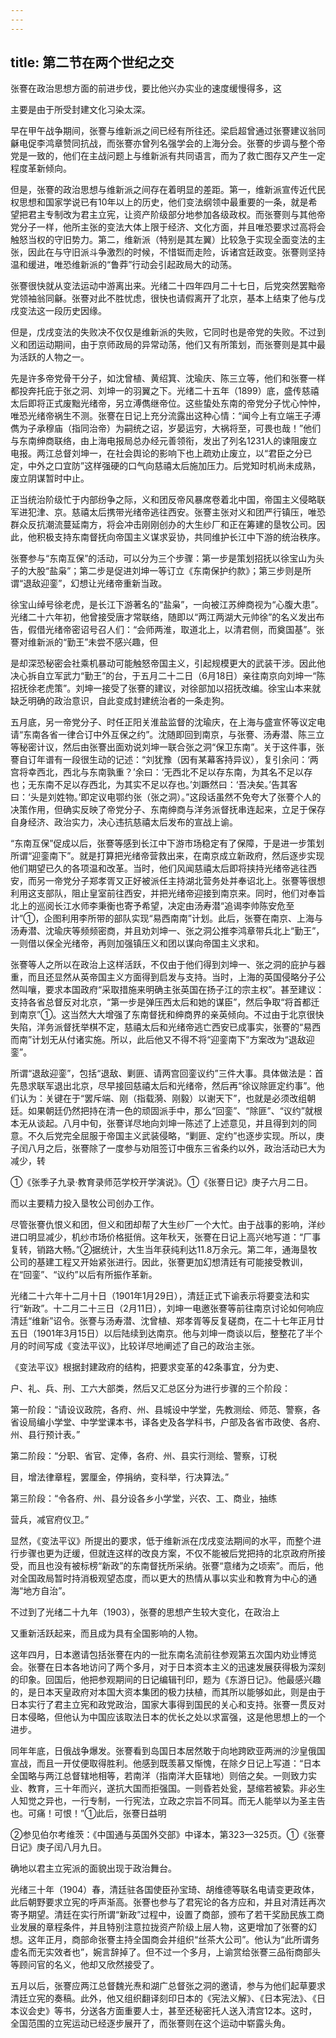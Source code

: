 ```yaml
---
---
---
```

title: 第二节在两个世纪之交
---



张謇在政治思想方面的前进步伐，要比他兴办实业的速度缓慢得多，这

主要是由于所受封建文化习染太深。

早在甲午战争期间，张謇与维新派之间已经有所往还。梁启超曾通过张謇建议翁同龢电促李鸿章赞同抗战，而张謇亦曾列名强学会的上海分会。张謇的步调与整个帝党是一致的，他们在主战问题上与维新派有共同语言，而为了救亡图存又产生一定程度革新倾向。

但是，张謇的政治思想与维新派之间存在着明显的差距。第一，维新派宣传近代民权思想和国家学说已有10年以上的历史，他们变法纲领中最重要的一条，就是希望把君主专制改为君主立宪，让资产阶级部分地参加各级政权。而张謇则与其他帝党分子一样，他所主张的变法大体上限于经济、文化方面，并且唯恐要求过高将会触怒当权的守旧势力。第二，维新派（特别是其左翼）比较急于实现全面变法的主张，因此在与守旧派斗争激烈的时候，不惜铤而走险，诉诸宫廷政变。张謇则坚持温和缓进，唯恐维新派的“鲁莽”行动会引起政局大的动荡。

张謇很快就从变法运动中游离出来。光绪二十四年四月二十七日，后党突然罢黜帝党领袖翁同龢。张謇对此不胜忧虑，很快也请假离开了北京，基本上结束了他与戊戌变法这一段历史因缘。

但是，戊戌变法的失败决不仅仅是维新派的失败，它同时也是帝党的失败。不过到义和团运动期间，由于京师政局的异常动荡，他们又有所策划，而张謇则是其中最为活跃的人物之一。

先是许多帝党骨干分子，如沈曾植、黄绍箕、沈瑜庆、陈三立等，他们和张謇一样都投奔托庇于张之洞、刘坤一的羽翼之下。光绪二十五年（1899）底，盛传慈禧太后即将正式废黜光绪帝，另立溥儁继帝位。这些蛰处东南的帝党分子忧心忡忡，唯恐光绪帝祸生不测。张謇在日记上充分流露出这种心情：“闻今上有立端王子溥儁为子承穆庙（指同治帝）为嗣统之诏，岁晏运穷，大祸将至，可畏也哉！”他们与东南绅商联络，由上海电报局总办经元善领衔，发出了列名1231人的谏阻废立电报。两江总督刘坤一，在社会舆论的影响下也上疏劝止废立，以“君臣之分已定，中外之口宜防”这样强硬的口气向慈禧太后施加压力。后党知时机尚未成熟，废立阴谋暂时中止。

正当统治阶级忙于内部纷争之际，义和团反帝风暴席卷着北中国，帝国主义侵略联军进犯津、京。慈禧太后携带光绪帝逃往西安。张謇主张对义和团严行镇压，唯恐群众反抗潮流蔓延南方，将会冲击刚刚创办的大生纱厂和正在筹建的垦牧公司。因此，他积极支持东南督抚向帝国主义谋求妥协，共同维护长江中下游的统治秩序。

张謇参与“东南互保”的活动，可以分为三个步骤：第一步是策划招抚以徐宝山为头子的大股“盐枭”；第二步是促进刘坤一等订立《东南保护约款》；第三步则是所谓“退敌迎銮”，幻想让光绪帝重新当政。

徐宝山绰号徐老虎，是长江下游著名的“盐枭”，一向被江苏绅商视为“心腹大患”。光绪二十六年初，他曾接受唐才常联络，随即以“两江两湖大元帅徐”的名义发出布告，假借光绪帝密诏号召人们：“会师两淮，取道北上，以清君侧，而奠国基”。张謇对维新派的“勤王”未尝不感兴趣，但

是却深恐秘密会社乘机暴动可能触怒帝国主义，引起规模更大的武装干涉。因此他决心拆自立军武力“勤王”的台，于五月二十二日（6月18日）亲往南京向刘坤一“陈招抚徐老虎策”。刘坤一接受了张謇的建议，对徐部加以招抚改编。徐宝山本来就缺乏明确的政治意识，自此变成封建统治者的一条走狗。

五月底，另一帝党分子、时任正阳关淮盐监督的沈瑜庆，在上海与盛宣怀等议定电请“东南各省一律合订中外互保之约”。沈随即回到南京，与张謇、汤寿潜、陈三立等秘密计议，然后由张謇出面劝说刘坤一联合张之洞“保卫东南”。关于这件事，张謇自订年谱有一段很生动的记述：“刘犹豫（因有某幕客持异议），复引余问：‘两宫将幸西北，西北与东南孰重？’余曰：‘无西北不足以存东南，为其名不足以存也；无东南不足以存西北，为其实不足以存也。’刘蹶然曰：‘吾决矣。’告其客曰：‘头是刘姓物。’即定议电鄂约张（张之洞）。”这段话虽然不免夸大了张謇个人的决策作用，但确实反映了帝党分子、东南绅商与洋务派督抚串连起来，立足于保存自身经济、政治实力，决心违抗慈禧太后发布的宣战上谕。

“东南互保”促成以后，张謇等感到长江中下游市场稳定有了保障，于是进一步策划所谓“迎銮南下”。就是打算把光绪帝营救出来，在南京成立新政府，然后逐步实现他们期望已久的各项温和改革。当时，他们风闻慈禧太后即将挟持光绪帝逃往西安，而另一帝党分子郑孝胥又正好被派任主持湖北营务处并奉诏北上。张謇等很想利用这支部队，阻止皇室前往西安，并把光绪帝迎接到南京来。同时，他们对奉旨北上的巡阅长江水师李秉衡也寄予希望，决定由汤寿潜“追谒李帅陈安危至计”①，企图利用李所带的部队实现“易西南南”计划。此后，张謇在南京、上海与汤寿潜、沈瑜庆等频频密商，并且劝刘坤一、张之洞公推李鸿章带兵北上“勤王”，一则借以保全光绪帝，再则加强镇压义和团以谋向帝国主义求和。

张謇等人之所以在政治上这样活跃，不仅由于他们得到刘坤一、张之洞的庇护与器重，而且还显然从英帝国主义方面得到启发与支持。当时，上海的英国侵略分子公然叫嚷，要求本国政府“采取措施来明确主张英国在扬子江的宗主权”。甚至建议：支持各省总督反对北京，“第一步是弹压西太后和她的谋臣”，然后争取“将首都迁到南京”①。这当然大大增强了东南督抚和绅商界的亲英倾向。不过由于北京很快失陷，洋务派督抚举棋不定，慈禧太后和光绪帝逃亡西安已成事实，张謇的“易西而南”计划无从付诸实施。所以，此后他又不得不将“迎銮南下”方案改为“退敌迎銮”。

所谓“退敌迎銮”，包括“退敌、剿匪、请两宫回銮议约”三件大事。具体做法是：首先恳求联军退出北京，尽早接回慈禧太后和光绪帝，然后再“徐议除匪定约事”。他们认为：关键在于“罢斥端、刚（指载漪、刚毅）以谢天下”，也就是必须改组朝廷。如果朝廷仍然把持在清一色的顽固派手中，那么“回銮”、“除匪”、“议约”就根本无从谈起。八月中旬，张謇详尽地向刘坤一陈述了上述意见，并且得到刘的同意。不久后党完全屈服于帝国主义武装侵略，“剿匪、定约”也逐步实现。所以，庚子闰八月之后，张謇除了一度参与劝阻签订中俄东三省条约以外，政治活动已大为减少，转

①《张季子九录·教育录师范学校开学演说》。①《张謇日记》庚子六月二日。

而以主要精力投入垦牧公司创办工作。

尽管张謇仇恨义和团，但义和团却帮了大生纱厂一个大忙。由于战事的影响，洋纱进口明显减少，机纱市场价格挺俏。这年秋天，张謇在日记上高兴地写道：“厂事复转，销路大畅。”②据统计，大生当年获纯利达11.8万余元。第二年，通海垦牧公司的基建工程又开始紧张进行。因此，张謇更加幻想清廷有可能接受教训，在“回銮”、“议约”以后有所振作革新。

光绪二十六年十二月十日（1901年1月29日），清廷正式下谕表示将要变法和实行“新政”。十二月二十三日（2月11日），刘坤一电邀张謇等前往南京讨论如何响应清廷“维新”诏令。张謇与汤寿潜、沈曾植、郑孝胥等反复磋商，在二十七年正月廿五日（1901年3月15日）以后陆续到达南京。他与刘坤一商谈以后，整整花了半个月的时间写成《变法平议》，比较详尽地阐述了自己的政治主张。

《变法平议》根据封建政府的结构，把要求变革的42条事宜，分为吏、

户、礼、兵、刑、工六大部类，然后又汇总区分为进行步骤的三个阶段：

第一阶段：“请设议政院，各府、州、县城设中学堂，先教测绘、师范、警察，各省设局编小学堂、中学堂课本书，译各史及各学科书，户部及各省市政使、各府、州、县行预计表。”

第二阶段：“分职、省官、定俸，各府、州、县实行测绘、警察，订税

目，增法律章程，罢厘金，停捐纳，变科举，行决算法。”

第三阶段：“令各府、州、县分设各乡小学堂，兴农、工、商业，抽练

营兵，减官府仪卫。”

显然，《变法平议》所提出的要求，低于维新派在戊戌变法期间的水平，而整个进行步骤也更为迂缓，但就连这样的改良方案，不仅不能被后党把持的北京政府所接受，而且也没有被标榜“新政”的东南督抚所采纳。张謇“意绪为之顷索”。而后，他对全国政局暂时持消极观望态度，而以更大的热情从事以实业和教育为中心的通海“地方自治”。

不过到了光绪二十九年（1903），张謇的思想产生较大变化，在政治上

又重新活跃起来，而且成为具有全国影响的人物。

这年四月，日本邀请包括张謇在内的一批东南名流前往参观第五次国内劝业博览会。张謇在日本各地访问了两个多月，对于日本资本主义的迅速发展获得极为深刻的印象。回国后，他把参观期间的日记编辑刊印，题为《东游日记》。他最感兴趣的，是日本天皇政府对本国大资本集团的极力扶植，而其所以能够如此，则是由于日本实行了君主立宪和政党政治，国家大事得到国民的关心和支持。张謇一贯反对日本侵略，但他认为中国应该取法日本的优长之处以求富强，这是他思想上的一个进步。

同年年底，日俄战争爆发。张謇看到岛国日本居然敢于向地跨欧亚两洲的沙皇俄国宣战，而且一开仗便取得胜利。他感到既羡慕又惭愧，在除夕日记上写道：“日本全国略与两江总督辖地相等，若南洋（指南洋大臣辖地）则倍之矣。一则致力实业、教育，三十年而兴，遂抗大国而拒强国。一则昏若处瓮，瑟缩若被絷。非必生人知觉之异也，一行专制，一行宪法，立政之宗旨不同耳。而无人能举以为圣主告也。可痛！可恨！”①此后，张謇日益明

②参见伯尔考维茨：《中国通与英国外交部》中译本，第323—325页。①《张謇日记》庚子闰八月九日。

确地以君主立宪派的面貌出现于政治舞台。

光绪三十年（1904）春，清廷驻各国使臣孙宝琦、胡维德等联名电请变更政体，此后朝野要求立宪的呼声渐高。张謇也参与了君宪论的各方应和，并且对清廷再次寄予期望。清廷在实行所谓“新政”过程中，设置了商部，颁布了若干奖励民族工商业发展的章程条件，并且特别注意拉拢资产阶级上层人物，这更增加了张謇的幻想。这年正月，商部命张謇主持全国商会并组织“丝茶大公司”。他认为“此所谓务虚名而无实效者也”，婉言辞掉了。但不过一个多月，上谕赏给张謇三品衔商部头等顾问官的名义，他却又欣然接受了。

五月以后，张謇应两江总督魏光焘和湖广总督张之洞的邀请，参与为他们起草要求清廷立宪的奏稿。此外，他又组织翻译刻印日本的《宪法义解》、《日本宪法》、《日本议会史》等书，分送各方面重要人士，甚至还秘密托人送入清宫12本。这时，全国范围的立宪运动已经逐步展开了，而张謇则在这个运动中崭露头角。